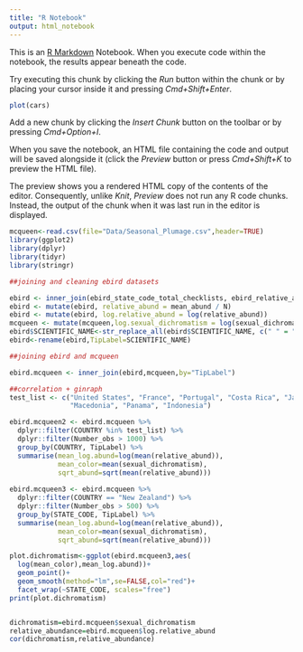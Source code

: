 ```yaml
---
title: "R Notebook"
output: html_notebook
---
```


This is an [R Markdown](http://rmarkdown.rstudio.com) Notebook. When you execute code within the notebook, the results appear beneath the code. 

Try executing this chunk by clicking the *Run* button within the chunk or by placing your cursor inside it and pressing *Cmd+Shift+Enter*. 

```r
plot(cars)
```

Add a new chunk by clicking the *Insert Chunk* button on the toolbar or by pressing *Cmd+Option+I*.

When you save the notebook, an HTML file containing the code and output will be saved alongside it (click the *Preview* button or press *Cmd+Shift+K* to preview the HTML file). 

The preview shows you a rendered HTML copy of the contents of the editor. Consequently, unlike *Knit*, *Preview* does not run any R code chunks. Instead, the output of the chunk when it was last run in the editor is displayed.

```r
mcqueen<-read.csv(file="Data/Seasonal_Plumage.csv",header=TRUE)
library(ggplot2)
library(dplyr)
library(tidyr)
library(stringr)

##joining and cleaning ebird datasets

ebird <- inner_join(ebird_state_code_total_checklists, ebird_relative_abundance_summary, by="STATE_CODE")
ebird <- mutate(ebird, relative_abund = mean_abund / N)
ebird <- mutate(ebird, log.relative_abund = log(relative_abund))
mcqueen <- mutate(mcqueen,log.sexual_dichromatism = log(sexual_dichromatism))
ebird$SCIENTIFIC_NAME<-str_replace_all(ebird$SCIENTIFIC_NAME, c(" " = "_"))
ebird<-rename(ebird,TipLabel=SCIENTIFIC_NAME)

##joining ebird and mcqueen

ebird.mcqueen <- inner_join(ebird,mcqueen,by="TipLabel")

##correlation + ginraph
test_list <- c("United States", "France", "Portugal", "Costa Rica", "Japan", "Australia",
               "Macedonia", "Panama", "Indonesia")

ebird.mcqueen2 <- ebird.mcqueen %>%
  dplyr::filter(COUNTRY %in% test_list) %>%
  dplyr::filter(Number_obs > 1000) %>%
  group_by(COUNTRY, TipLabel) %>%
  summarise(mean_log.abund=log(mean(relative_abund)),
            mean_color=mean(sexual_dichromatism),
            sqrt_abund=sqrt(mean(relative_abund)))
  
ebird.mcqueen3 <- ebird.mcqueen %>%
  dplyr::filter(COUNTRY == "New Zealand") %>%
  dplyr::filter(Number_obs > 500) %>%
  group_by(STATE_CODE, TipLabel) %>%
  summarise(mean_log.abund=log(mean(relative_abund)),
            mean_color=mean(sexual_dichromatism),
            sqrt_abund=sqrt(mean(relative_abund)))

plot.dichromatism<-ggplot(ebird.mcqueen3,aes(
  log(mean_color),mean_log.abund))+
  geom_point()+
  geom_smooth(method="lm",se=FALSE,col="red")+
  facet_wrap(~STATE_CODE, scales="free")
print(plot.dichromatism)


dichromatism=ebird.mcqueen$sexual_dichromatism
relative_abundance=ebird.mcqueen$log.relative_abund
cor(dichromatism,relative_abundance)
```

